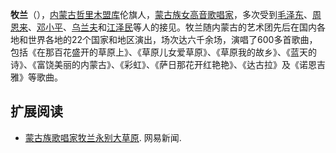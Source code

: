 {{藝人
| 姓名 = 牧兰
| 類型 = 女歌手
| 民族 = 蒙古族
| 圖片 = 
| 圖片簡介 = 
| 圖片尺寸 = 
| 国籍 = {{PRC}}
| 出生日期 = 1943年3月
| 出生地點 = [[内蒙古自治政府|内蒙古自治政府]][[哲里木盟|哲里木盟]][[库伦旗|库伦旗]]
| 逝世日期 = 2009年4月26日
| 音樂類型 = [[民族|民族]]
| 職業 = [[歌手|歌手]]
| 活躍年代 = 60-80年代
| 所在团体 = 
| 經紀公司 =
| 相關團體 = 内蒙古自治区直属乌兰牧骑艺术团}}

'''牧兰'''（{{bd|1943年||2009年|}}），[[内蒙古|内蒙古]][[哲里木盟库|哲里木盟库]]伦旗人，[[蒙古族|蒙古族]][[女高音|女高音]][[歌唱家|歌唱家]]，多次受到[[毛泽东|毛泽东]]、[[周恩来|周恩来]]、[[邓小平|邓小平]]、[[乌兰夫|乌兰夫]]和[[江泽民|江泽民]]等人的接见。牧兰随内蒙古的艺术团先后在国内各地和世界各地的22个国家和地区演出，场次达六千余场，演唱了600多首歌曲，包括《在那百花盛开的草原上》、《草原儿女爱草原》、《草原我的故乡》、《蓝天的诗》、《富饶美丽的内蒙古》、《彩虹》、《萨日那花开红艳艳》、《达古拉》及《诺恩吉雅》等歌曲。

== 扩展阅读 ==
*[https://web.archive.org/web/20151222080148/http://news.163.com/09/0507/12/58N9N3KJ000120GR.html 蒙古族歌唱家牧兰永别大草原]. 网易新闻.</ref>